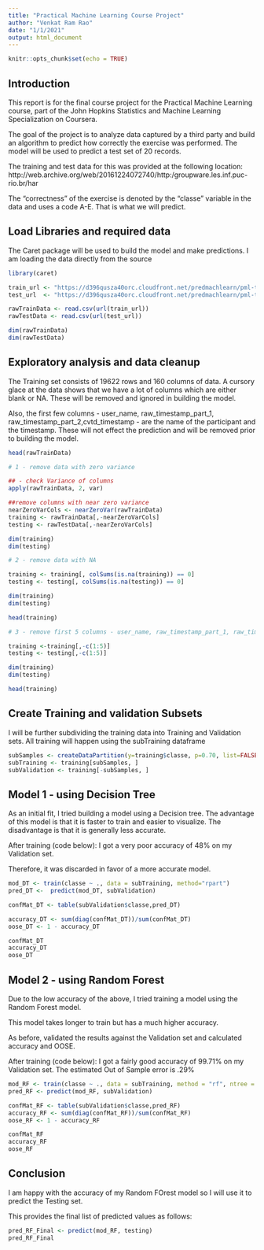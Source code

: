 ---
title: "Practical Machine Learning Course Project"
author: "Venkat Ram Rao"
date: "1/1/2021"
output: html_document
---

```{r setup, include=FALSE}
knitr::opts_chunk$set(echo = TRUE)
```

## Introduction

This report is for the final course project for the Practical Machine Learning course, part of the John Hopkins Statistics and Machine Learning Specialization on Coursera.

The goal of the project is to analyze data captured by a third party and build an algorithm to predict how correctly the exercise was performed.
The model will be used to predict a test set of 20 records.

The training and test data for this was provided at the following location: http://web.archive.org/web/20161224072740/http:/groupware.les.inf.puc-rio.br/har
 
The "correctness" of the exercise is denoted by the "classe" variable in the data and uses a code A-E. That is what we will predict.

## Load Libraries and required data
The Caret package will be used  to build the model and make predictions.
I am loading the data directly from the source

```{r}
library(caret)

train_url <- "https://d396qusza40orc.cloudfront.net/predmachlearn/pml-training.csv"
test_url  <- "https://d396qusza40orc.cloudfront.net/predmachlearn/pml-testing.csv"

rawTrainData <- read.csv(url(train_url))
rawTestData <- read.csv(url(test_url))

dim(rawTrainData)
dim(rawTestData)
```

## Exploratory analysis and data cleanup

The Training set consists of 19622 rows and 160 columns of data. A cursory glace at the data shows that we have a lot of columns which are either blank or NA. These will be removed and ignored in building the model.

Also, the first few columns - user_name, raw_timestamp_part_1, raw_timestamp_part_2,cvtd_timestamp - are  the name of the participant and the timestamp. These will not effect the prediction and will be removed prior to building the model.

```{r}
head(rawTrainData)

# 1 - remove data with zero variance

## - check Variance of columns
apply(rawTrainData, 2, var)

##remove columns with near zero variance
nearZeroVarCols <- nearZeroVar(rawTrainData)
training <- rawTrainData[,-nearZeroVarCols]
testing <- rawTestData[,-nearZeroVarCols]

dim(training)
dim(testing)

# 2 - remove data with NA

training <- training[, colSums(is.na(training)) == 0] 
testing <- testing[, colSums(is.na(testing)) == 0] 

dim(training)
dim(testing)

head(training)

# 3 - remove first 5 columns - user_name, raw_timestamp_part_1, raw_timestamp_part_2,cvtd_timestamp

training <-training[,-c(1:5)]
testing <- testing[,-c(1:5)]

dim(training)
dim(testing)

head(training)

```


## Create Training and validation Subsets

I will be further subdividing the training data into Training and Validation sets. All training will happen using the subTraining dataframe

```{r}
subSamples <- createDataPartition(y=training$classe, p=0.70, list=FALSE)
subTraining <- training[subSamples, ] 
subValidation <- training[-subSamples, ]
```

## Model 1 - using Decision Tree
As an initial fit, I  tried building a model using a Decision tree. The advantage of this model is that it is faster to train and easier to visualize. The disadvantage is that it is generally less accurate.

After training (code below): I got a very poor accuracy of 48% on my Validation set.

Therefore, it was discarded in favor of a more accurate model.
```{r}

mod_DT <- train(classe ~ ., data = subTraining, method="rpart")
pred_DT <-  predict(mod_DT, subValidation)

confMat_DT <- table(subValidation$classe,pred_DT)

accuracy_DT <- sum(diag(confMat_DT))/sum(confMat_DT)
oose_DT <- 1 - accuracy_DT

confMat_DT
accuracy_DT
oose_DT

```
## Model 2 - using Random Forest

Due to the low accuracy of the above, I tried training a model using the Random Forest model.

This model takes longer to train but has a much higher accuracy.

As before, validated the results against the Validation set and calculated accuracy and OOSE.

After training (code below): I got a fairly good accuracy of 99.71% on my Validation set.
The estimated Out of Sample error is .29%

```{r}
mod_RF <- train(classe ~ ., data = subTraining, method = "rf", ntree = 100)
pred_RF <- predict(mod_RF, subValidation)

confMat_RF <- table(subValidation$classe,pred_RF)
accuracy_RF <- sum(diag(confMat_RF))/sum(confMat_RF)
oose_RF <- 1 - accuracy_RF

confMat_RF
accuracy_RF
oose_RF
```

## Conclusion

I am happy with the accuracy of my Random FOrest model so I will use it to predict the Testing set.

This provides the final list of predicted values as follows:

```{r}
pred_RF_Final <- predict(mod_RF, testing)
pred_RF_Final
```






